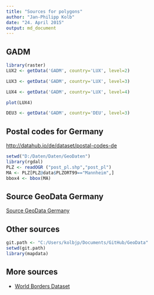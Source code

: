 ```yaml
---
title: "Sources for polygons"
author: "Jan-Philipp Kolb"
date: "24. April 2015"
output: md_document
---
```



## GADM

```r
library(raster)
LUX2 <- getData('GADM', country='LUX', level=2)

LUX3 <- getData('GADM', country='LUX', level=3)

LUX4 <- getData('GADM', country='LUX', level=4)
```

```r
plot(LUX4)
```

```r
DEU3 <- getData('GADM', country='DEU', level=3)
```


## Postal codes for Germany

<http://datahub.io/de/dataset/postal-codes-de>

```r
setwd("D:/Daten/Daten/GeoDaten")
library(rgdal)
PLZ <- readOGR ("post_pl.shp","post_pl")
MA <- PLZ[PLZ@data$PLZORT99=="Mannheim",]
bbox4 <- bbox(MA)
```


## Source GeoData Germany

[Source GeoData Germany](http://www.geodatenzentrum.de/geodaten/gdz_rahmen.gdz_div?gdz_spr=deu&gdz_akt_zeile=5&gdz_anz_zeile=1&gdz_unt_zeile=14&gdz_user_id=0)

## Other sources

```r
git.path <- "C:/Users/kolbjp/Documents/GitHub/GeoData"
setwd(git.path)
library(mapdata)
```

## More sources

- [World Borders Dataset](http://thematicmapping.org/downloads/world_borders.php)
